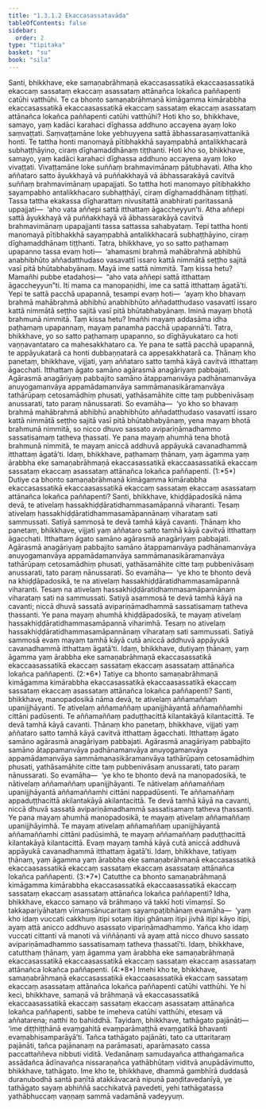```yaml
---
title: "1.3.1.2 Ekaccasassatavāda"
tableOfContents: false
sidebar:
  order: 2
type: "tipitaka"
basket: "su"
book: "sila"
---
```



<DynamicBreadcrumb />

<Division number="38" book="sila" bookNo="6" page="16">

<Paragraph number="74" book="sila">
Santi, bhikkhave, eke samaṇabrāhmaṇā ekaccasassatikā ekaccaasassatikā <Emphasis>ekaccaṃ sassataṃ ekaccaṃ asassataṃ attānañca lokañca</Emphasis> paññapenti catūhi vatthūhi. Te ca bhonto samaṇabrāhmaṇā kimāgamma kimārabbha ekaccasassatikā ekaccaasassatikā ekaccaṃ sassataṃ ekaccaṃ asassataṃ attānañca lokañca paññapenti catūhi vatthūhi?
</Paragraph>

</Division>
<Division number="39" book="sila" bookNo="6" page="16">

<Paragraph number="75" book="sila">
Hoti kho so, bhikkhave, samayo, yaṃ kadāci karahaci dīghassa addhuno accayena ayaṃ loko saṃvaṭṭati. Saṃvaṭṭamāne loke yebhuyyena sattā ābhassarasaṃvattanikā honti. Te tattha honti manomayā pītibhakkhā sayaṃpabhā antalikkhacarā subhaṭṭhāyino, ciraṃ dīghamaddhānaṃ tiṭṭhanti.
</Paragraph>

</Division>
<Division number="40" book="sila" bookNo="6" page="16">

<Paragraph number="76" book="sila">
Hoti kho so, bhikkhave, samayo, yaṃ kadāci karahaci dīghassa addhuno accayena ayaṃ loko vivaṭṭati. Vivaṭṭamāne loke suññaṃ brahmavimānaṃ pātubhavati. Atha kho aññataro satto āyukkhayā vā puññakkhayā vā ābhassarakāyā cavitvā suññaṃ brahmavimānaṃ upapajjati. So tattha hoti manomayo pītibhakkho sayampabho antalikkhacaro subhaṭṭhāyī, ciraṃ dīghamaddhānaṃ tiṭṭhati.
</Paragraph>

</Division>
<Division number="41" book="sila" bookNo="6" page="17">

<Paragraph number="77" book="sila">
Tassa tattha ekakassa dīgharattaṃ nivusitattā anabhirati paritassanā uppajjati—  ‘aho vata aññepi sattā itthattaṃ āgaccheyyun’ti. Atha aññepi sattā āyukkhayā vā puññakkhayā vā ābhassarakāyā cavitvā brahmavimānaṃ upapajjanti tassa sattassa sahabyataṃ. Tepi tattha honti manomayā pītibhakkhā sayaṃpabhā antalikkhacarā subhaṭṭhāyino, ciraṃ dīghamaddhānaṃ tiṭṭhanti.
</Paragraph>

</Division>
<Division number="42" book="sila" bookNo="6" page="17">

<Paragraph number="78" book="sila">
Tatra, bhikkhave, yo so satto paṭhamaṃ upapanno tassa evaṃ hoti—  ‘ahamasmi brahmā mahābrahmā abhibhū anabhibhūto aññadatthudaso vasavattī issaro kattā nimmātā seṭṭho sajitā vasī pitā bhūtabhabyānaṃ. Mayā ime sattā nimmitā. Taṃ kissa hetu? Mamañhi pubbe etadahosi—  “aho vata aññepi sattā itthattaṃ āgaccheyyun”ti. Iti mama ca manopaṇidhi, ime ca sattā itthattaṃ āgatā’ti.
</Paragraph>

<Paragraph number="79" book="sila">
Yepi te sattā pacchā upapannā, tesampi evaṃ hoti—  ‘ayaṃ kho bhavaṃ brahmā mahābrahmā abhibhū anabhibhūto aññadatthudaso vasavattī issaro kattā nimmātā seṭṭho sajitā vasī pitā bhūtabhabyānaṃ. Iminā mayaṃ bhotā brahmunā nimmitā. Taṃ kissa hetu? Imañhi mayaṃ addasāma idha paṭhamaṃ upapannaṃ, mayaṃ panamha pacchā upapannā’ti.
</Paragraph>

</Division>
<Division number="43" book="sila" bookNo="6" page="17">

<Paragraph number="80" book="sila">
Tatra, bhikkhave, yo so satto paṭhamaṃ upapanno, so dīghāyukataro ca hoti vaṇṇavantataro ca mahesakkhataro ca. Ye pana te sattā pacchā upapannā, te appāyukatarā ca honti dubbaṇṇatarā ca appesakkhatarā ca.
</Paragraph>

</Division>
<Division number="44" book="sila" bookNo="6" page="17">

<Paragraph number="81" book="sila">
Ṭhānaṃ kho panetaṃ, bhikkhave, vijjati, yaṃ aññataro satto tamhā kāyā cavitvā itthattaṃ āgacchati. Itthattaṃ āgato samāno agārasmā anagāriyaṃ pabbajati. Agārasmā anagāriyaṃ pabbajito samāno ātappamanvāya padhānamanvāya anuyogamanvāya appamādamanvāya sammāmanasikāramanvāya tathārūpaṃ cetosamādhiṃ phusati, yathāsamāhite citte taṃ pubbenivāsaṃ anussarati, tato paraṃ nānussarati.
</Paragraph>

<Paragraph number="82" book="sila">
So evamāha—  ‘yo kho so bhavaṃ brahmā <Emphasis>mahābrahmā</Emphasis> abhibhū anabhibhūto aññadatthudaso vasavattī issaro kattā nimmātā seṭṭho sajitā vasī pitā bhūtabhabyānaṃ, yena mayaṃ bhotā brahmunā nimmitā, so <Emphasis>nicco</Emphasis> dhuvo sassato avipariṇāmadhammo sassatisamaṃ tatheva ṭhassati. Ye pana mayaṃ ahumhā tena bhotā <Emphasis>brahmunā nimmitā</Emphasis>, te mayaṃ <Emphasis>aniccā</Emphasis> addhuvā appāyukā cavanadhammā itthattaṃ āgatā’ti. Idaṃ, bhikkhave, paṭhamaṃ ṭhānaṃ, yaṃ āgamma yaṃ ārabbha eke samaṇabrāhmaṇā ekaccasassatikā ekaccaasassatikā ekaccaṃ sassataṃ ekaccaṃ asassataṃ attānañca lokañca paññapenti. (1:*5*)
</Paragraph>

</Division>
<Division number="45" book="sila" bookNo="6" page="18">

<Paragraph number="83" book="sila">
Dutiye ca bhonto samaṇabrāhmaṇā kimāgamma kimārabbha ekaccasassatikā ekaccaasassatikā ekaccaṃ sassataṃ ekaccaṃ asassataṃ attānañca lokañca paññapenti? Santi, bhikkhave, khiḍḍāpadosikā nāma devā, te ativelaṃ hassakhiḍḍāratidhammasamāpannā viharanti. Tesaṃ ativelaṃ hassakhiḍḍāratidhammasamāpannānaṃ viharataṃ sati sammussati. Satiyā sammosā te devā tamhā kāyā cavanti.
</Paragraph>

</Division>
<Division number="46" book="sila" bookNo="6" page="18">

<Paragraph number="84" book="sila">
Ṭhānaṃ kho panetaṃ, bhikkhave, vijjati yaṃ aññataro satto tamhā kāyā cavitvā itthattaṃ āgacchati. Itthattaṃ āgato samāno agārasmā anagāriyaṃ pabbajati. Agārasmā anagāriyaṃ pabbajito samāno ātappamanvāya padhānamanvāya anuyogamanvāya appamādamanvāya sammāmanasikāramanvāya tathārūpaṃ cetosamādhiṃ phusati, yathāsamāhite citte taṃ pubbenivāsaṃ anussarati, tato paraṃ nānussarati.
</Paragraph>

<Paragraph number="85" book="sila">
So evamāha—  ‘ye kho te bhonto devā na khiḍḍāpadosikā, te na ativelaṃ hassakhiḍḍāratidhammasamāpannā viharanti. Tesaṃ na ativelaṃ hassakhiḍḍāratidhammasamāpannānaṃ viharataṃ sati na sammussati. Satiyā <Emphasis>asammosā</Emphasis> te <Emphasis>devā</Emphasis> tamhā kāyā na cavanti; <Emphasis>niccā</Emphasis> dhuvā sassatā avipariṇāmadhammā sassatisamaṃ tatheva ṭhassanti. Ye pana mayaṃ ahumhā khiḍḍāpadosikā, te mayaṃ ativelaṃ hassakhiḍḍāratidhammasamāpannā viharimhā. Tesaṃ no ativelaṃ hassakhiḍḍāratidhammasamāpannānaṃ viharataṃ sati sammussati. Satiyā <Emphasis>sammosā</Emphasis> evaṃ mayaṃ tamhā kāyā cutā <Emphasis>aniccā</Emphasis> addhuvā appāyukā cavanadhammā itthattaṃ āgatā’ti. Idaṃ, bhikkhave, dutiyaṃ ṭhānaṃ, yaṃ āgamma yaṃ ārabbha eke samaṇabrāhmaṇā ekaccasassatikā ekaccaasassatikā ekaccaṃ sassataṃ ekaccaṃ asassataṃ attānañca lokañca paññapenti. (2:*6*)
</Paragraph>

</Division>
<Division number="47" book="sila" bookNo="6" page="19">

<Paragraph number="86" book="sila">
Tatiye ca bhonto samaṇabrāhmaṇā kimāgamma kimārabbha ekaccasassatikā ekaccaasassatikā ekaccaṃ sassataṃ ekaccaṃ asassataṃ attānañca lokañca paññapenti? Santi, bhikkhave, manopadosikā nāma devā, te ativelaṃ aññamaññaṃ upanijjhāyanti. Te ativelaṃ aññamaññaṃ upanijjhāyantā aññamaññamhi cittāni padūsenti. Te aññamaññaṃ paduṭṭhacittā kilantakāyā kilantacittā. Te devā tamhā kāyā cavanti.
</Paragraph>

</Division>
<Division number="48" book="sila" bookNo="6" page="19">

<Paragraph number="87" book="sila">
Ṭhānaṃ kho panetaṃ, bhikkhave, vijjati yaṃ aññataro satto tamhā kāyā cavitvā itthattaṃ āgacchati. Itthattaṃ āgato samāno agārasmā anagāriyaṃ pabbajati. Agārasmā anagāriyaṃ pabbajito samāno ātappamanvāya padhānamanvāya anuyogamanvāya appamādamanvāya sammāmanasikāramanvāya tathārūpaṃ cetosamādhiṃ phusati, yathāsamāhite citte taṃ pubbenivāsaṃ anussarati, tato paraṃ nānussarati.
</Paragraph>

<Paragraph number="88" book="sila">
So evamāha—  ‘ye kho te bhonto <Emphasis>devā</Emphasis> na manopadosikā, te nātivelaṃ aññamaññaṃ upanijjhāyanti. Te nātivelaṃ aññamaññaṃ upanijjhāyantā aññamaññamhi cittāni nappadūsenti. Te aññamaññaṃ <Emphasis>appaduṭṭhacittā</Emphasis> akilantakāyā akilantacittā. Te devā tamhā kāyā na cavanti, <Emphasis>niccā</Emphasis> dhuvā sassatā avipariṇāmadhammā sassatisamaṃ tatheva ṭhassanti. Ye pana mayaṃ ahumhā manopadosikā, te mayaṃ ativelaṃ aññamaññaṃ upanijjhāyimhā. Te mayaṃ ativelaṃ aññamaññaṃ upanijjhāyantā aññamaññamhi cittāni padūsimhā, te mayaṃ aññamaññaṃ <Emphasis>paduṭṭhacittā</Emphasis> kilantakāyā kilantacittā. Evaṃ mayaṃ tamhā kāyā cutā <Emphasis>aniccā</Emphasis> addhuvā appāyukā cavanadhammā itthattaṃ āgatā’ti. Idaṃ, bhikkhave, tatiyaṃ ṭhānaṃ, yaṃ āgamma yaṃ ārabbha eke samaṇabrāhmaṇā ekaccasassatikā ekaccaasassatikā ekaccaṃ sassataṃ ekaccaṃ asassataṃ attānañca lokañca paññapenti. (3:*7*)
</Paragraph>

</Division>
<Division number="49" book="sila" bookNo="6" page="20">

<Paragraph number="89" book="sila">
Catutthe ca bhonto samaṇabrāhmaṇā kimāgamma kimārabbha ekaccasassatikā ekaccaasassatikā ekaccaṃ sassataṃ ekaccaṃ asassataṃ attānañca lokañca paññapenti? Idha, bhikkhave, ekacco samaṇo vā brāhmaṇo vā takkī hoti vīmaṃsī. So takkapariyāhataṃ vīmaṃsānucaritaṃ sayampaṭibhānaṃ evamāha—  ‘yaṃ kho idaṃ vuccati <Emphasis>cakkhuṃ</Emphasis> itipi <Emphasis>sotaṃ</Emphasis> itipi <Emphasis>ghānaṃ</Emphasis> itipi <Emphasis>jivhā</Emphasis> itipi <Emphasis>kāyo</Emphasis> itipi, ayaṃ <Emphasis>attā anicco</Emphasis> addhuvo asassato vipariṇāmadhammo. Yañca kho idaṃ vuccati <Emphasis>cittan</Emphasis>ti vā manoti vā viññāṇanti vā ayaṃ <Emphasis>attā nicco</Emphasis> dhuvo sassato avipariṇāmadhammo sassatisamaṃ tatheva ṭhassatī’ti. Idaṃ, bhikkhave, catutthaṃ ṭhānaṃ, yaṃ āgamma yaṃ ārabbha eke samaṇabrāhmaṇā ekaccasassatikā ekaccaasassatikā ekaccaṃ sassataṃ ekaccaṃ asassataṃ attānañca lokañca paññapenti. (4:*8*)
</Paragraph>

</Division>
<Division number="50" book="sila" bookNo="6" page="20">

<Paragraph number="90" book="sila">
Imehi kho te, bhikkhave, samaṇabrāhmaṇā ekaccasassatikā ekaccaasassatikā ekaccaṃ sassataṃ ekaccaṃ asassataṃ attānañca lokañca paññapenti catūhi vatthūhi. Ye hi keci, bhikkhave, samaṇā vā brāhmaṇā vā ekaccasassatikā ekaccaasassatikā ekaccaṃ sassataṃ ekaccaṃ asassataṃ attānañca lokañca paññapenti, sabbe te imeheva catūhi vatthūhi, etesaṃ vā aññatarena; natthi ito bahiddhā.
</Paragraph>

</Division>
<Division number="51" book="sila" bookNo="6" page="20">

<Paragraph number="91" book="sila">
Tayidaṃ, bhikkhave, tathāgato pajānāti—  ‘ime diṭṭhiṭṭhānā evaṃgahitā evaṃparāmaṭṭhā evaṃgatikā bhavanti evaṃabhisamparāyā’ti. Tañca tathāgato pajānāti, tato ca uttaritaraṃ pajānāti, tañca pajānanaṃ na parāmasati, aparāmasato cassa paccattaññeva nibbuti viditā. Vedanānaṃ samudayañca atthaṅgamañca assādañca ādīnavañca nissaraṇañca yathābhūtaṃ viditvā anupādāvimutto, bhikkhave, tathāgato.
</Paragraph>

</Division>
<Division number="52" book="sila" bookNo="6" page="20">

<Paragraph number="92" book="sila">
Ime kho te, bhikkhave, dhammā gambhīrā duddasā duranubodhā santā paṇītā atakkāvacarā nipuṇā paṇḍitavedanīyā, ye tathāgato sayaṃ abhiññā sacchikatvā pavedeti, yehi tathāgatassa yathābhuccaṃ vaṇṇaṃ sammā vadamānā vadeyyuṃ.
</Paragraph>
</Division>